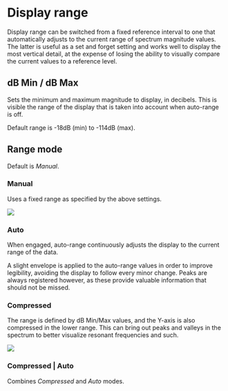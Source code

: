# Display range

Display range can be switched from a fixed reference interval to one that automatically adjusts to the current range of spectrum magnitude values. The latter is useful as a set and forget setting and works well to display the most vertical detail, at the expense of losing the ability to visually compare the current values to a reference level.

## dB Min / dB Max

Sets the minimum and maximum magnitude to display, in decibels.
This is visible the range of the display that is taken into account when auto-range is off.

Default range is -18dB (min) to -114dB (max).

## Range mode

Default is _Manual_.

### Manual

Uses a fixed range as specified by the above settings.

![](https://media.githubusercontent.com/media/FLUX-SE/doc_images/main/Analyzer/Spectrum/ManualRange.png)

### Auto

When engaged, auto-range continuously adjusts the display to the current range of the data.

:::{.callout-note}
A slight envelope is applied to the auto-range values in order to improve legibility, avoiding the display to follow every minor change. Peaks are always registered however, as these provide valuable information that should not be missed.
:::

### Compressed

The range is defined by dB Min/Max values, and the Y-axis is also compressed in the lower range.
This can bring out peaks and valleys in the spectrum to better visualize resonant frequencies and such.

![](https://media.githubusercontent.com/media/FLUX-SE/doc_images/main/Analyzer/Spectrum/CompressedRange.png)

### Compressed &vert; Auto

Combines _Compressed_ and _Auto_ modes.
